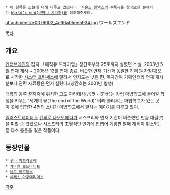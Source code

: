  * 이 항목은 소설에 대해 다루고 있습니다. [[사운드 볼텍스]]의 수록곡을 찾아오신 분께서는 [[World's end(비마니 시리즈)]]를 참조해주세요.

attachment:/e0076002_4c60a05ee5934.jpg
ワールズエンド

[[목차]]

== 개요 ==
[[엔터브레인]]의 잡지 「매직큐 프리미엄」창간호부터 25호까지 실렸던 소설. 2003년 5월 연재 개시 ~ 2005년 12월 연재 종료. 비슷한 연재 기간과 동일한 기획(독자참여)으로 시작한 [[시스터 프린세스]]에 밀려서 인지도는 낮은 편. 독자참여 기획인터라 연재 개시분보다 관련 자료등은 먼저 실렸다.(창간호는 2001년 발행)

대륙의 동쪽 끝자락에 위치한 고도 파라데사(パラ・デサ)는 왕립 마법학교에 들어갈 학생을 키우는 '세계의 끝(The end of the World)' 이라 불리우는 마법학교가 있는 곳. 이 곳에 입학한 4명의 소녀가 마법학교에서 펼치는 이야기를 다루고 있다.

[[일러스트레이터]]도 [[텐히로 나오토]]에다가 시스프리와 연재 기간이 비슷했던 만큼 대결(?)을 피할 순 없었으나 시스프리의 초월적인 인기에 입힙어 게임판 발매 계획이 취소되는 등 다소 불운을 겪은 작품이다.

== 등장인물 ==
 * [[루나 파트라크셰]]
 * [[카마인 로드나이트]]
 * [[네로 베르티노]]
 * [[세레스 아쿠에리어스]]

[[각주]]
